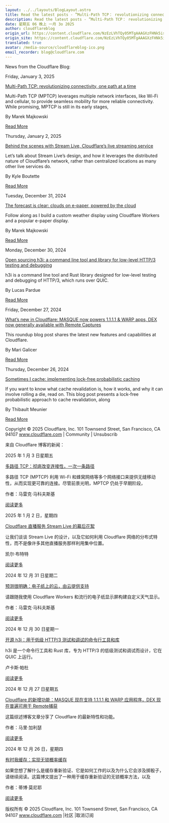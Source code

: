 ```yaml
---
layout: ../../layouts/BlogLayout.astro
title: Read the latest posts - ”Multi-Path TCP： revolutionizing connectivity, one path at a time”
description: Read the latest posts - ”Multi-Path TCP： revolutionizing connectivity, one path at a time”
date: 星期五 06 晚上 一月 3o 2025
author: cloudflareblog
origin_url: https://content.cloudflare.com/NzEzLVhTQy05MTgAAAGXzFHNk5is0iqyIJKymfgAjvFf_XxTusdkwKKVTV8Da6bYOvx2UNfq8ISnjkSk79a5c0OwY_c=
origin_site: https://content.cloudflare.com/NzEzLVhTQy05MTgAAAGXzFHNk5is0iqyIJKymfgAjvFf_XxTusdkwKKVTV8Da6bYOvx2UNfq8ISnjkSk79a5c0OwY_c=
translated: true
avatar: /media-source/cloudflareblog-ico.png
email_recorder: blog@cloudflare.com
---
```



<Reference client:only="react" title="Read the latest posts - ”Multi-Path TCP： revolutionizing connectivity, one path at a time”" url="https://content.cloudflare.com/NzEzLVhTQy05MTgAAAGXzFHNk5is0iqyIJKymfgAjvFf_XxTusdkwKKVTV8Da6bYOvx2UNfq8ISnjkSk79a5c0OwY_c=" />

<Detail client:only="react">
	News from the Cloudflare Blog:

Friday, January 3, 2025

[Multi-Path TCP: revolutionizing connectivity, one path at a time](https://content.cloudflare.com/NzEzLVhTQy05MTgAAAGXzFHNk5is0iqyIJKymfgAjvFf_XxTusdkwKKVTV8Da6bYOvx2UNfq8ISnjkSk79a5c0OwY_c=)

Multi-Path TCP (MPTCP) leverages multiple network interfaces, like Wi-Fi and cellular, to provide seamless mobility for more reliable connectivity. While promising, MPTCP is still in its early stages,

By Marek Majkowski

[Read More](https://content.cloudflare.com/NzEzLVhTQy05MTgAAAGXzFHNk5is0iqyIJKymfgAjvFf_XxTusdkwKKVTV8Da6bYOvx2UNfq8ISnjkSk79a5c0OwY_c=)

Thursday, January 2, 2025

[Behind the scenes with Stream Live, Cloudflare’s live streaming service](https://content.cloudflare.com/NzEzLVhTQy05MTgAAAGXzFHNk1WbE1fCGS44XibSXB_a63_0HYhl2O1UyrQD0v45lmETV7nOW5xoohKdUd1_LzSwF4c=)

Let’s talk about Stream Live’s design, and how it leverages the distributed nature of Cloudflare’s network, rather than centralized locations as many other live services do.

By Kyle Boutette

[Read More](https://content.cloudflare.com/NzEzLVhTQy05MTgAAAGXzFHNk1WbE1fCGS44XibSXB_a63_0HYhl2O1UyrQD0v45lmETV7nOW5xoohKdUd1_LzSwF4c=)

Tuesday, December 31, 2024

[The forecast is clear: clouds on e-paper, powered by the cloud](https://content.cloudflare.com/NzEzLVhTQy05MTgAAAGXzFHNk9XmOBVLicliML1nlgTOM6FC66FvaHe6GFM5vavZ3XXjnhy0QLHBZjEaVH8lcAMO7qA=)

Follow along as I build a custom weather display using Cloudflare Workers and a popular e-paper display.

By Marek Majkowski

[Read More](https://content.cloudflare.com/NzEzLVhTQy05MTgAAAGXzFHNk9XmOBVLicliML1nlgTOM6FC66FvaHe6GFM5vavZ3XXjnhy0QLHBZjEaVH8lcAMO7qA=)

Monday, December 30, 2024

[Open sourcing h3i: a command line tool and library for low-level HTTP/3 testing and debugging](https://content.cloudflare.com/NzEzLVhTQy05MTgAAAGXzFHNk-P5nOfBbRls0vUkgExLY3YfwYwbPLCukAoZMUwhEtEAe5zQw8BTIB3pLSTJh3pXAm8=)

h3i is a command line tool and Rust library designed for low-level testing and debugging of HTTP/3, which runs over QUIC.

By Lucas Pardue

[Read More](https://content.cloudflare.com/NzEzLVhTQy05MTgAAAGXzFHNk-P5nOfBbRls0vUkgExLY3YfwYwbPLCukAoZMUwhEtEAe5zQw8BTIB3pLSTJh3pXAm8=)

Friday, December 27, 2024

[What’s new in Cloudflare: MASQUE now powers 1.1.1.1 & WARP apps, DEX now generally available with Remote Captures](https://content.cloudflare.com/NzEzLVhTQy05MTgAAAGXzFHNk2MgBOGeZlqQH-ONeq9ktJ09jeLzT1bHutgYQbmMhB6-jIk4YhCEtrg-YeE6ellrXRM=)

This roundup blog post shares the latest new features and capabilities at Cloudflare.

By Mari Galicer

[Read More](https://content.cloudflare.com/NzEzLVhTQy05MTgAAAGXzFHNk2MgBOGeZlqQH-ONeq9ktJ09jeLzT1bHutgYQbmMhB6-jIk4YhCEtrg-YeE6ellrXRM=)

Thursday, December 26, 2024

[Sometimes I cache: implementing lock-free probabilistic caching](https://content.cloudflare.com/NzEzLVhTQy05MTgAAAGXzFHNk28tUs1yB7CWabO5xMRV4uJY8gbQMkeynooxtZqTueX-lE8V0xBmel-wcJc8iZlwZOA=)

If you want to know what cache revalidation is, how it works, and why it can involve rolling a die, read on. This blog post presents a lock-free probabilistic approach to cache revalidation, along

By Thibault Meunier

[Read More](https://content.cloudflare.com/NzEzLVhTQy05MTgAAAGXzFHNk28tUs1yB7CWabO5xMRV4uJY8gbQMkeynooxtZqTueX-lE8V0xBmel-wcJc8iZlwZOA=)

Copyright © 2025 Cloudflare, Inc. 101 Townsend Street, San Francisco, CA 94107 www.cloudflare.com | Community | Unsubscrib
</Detail>

来自 Cloudflare 博客的新闻：

2025 年 1 月 3 日星期五

[多路径 TCP：彻底改变连接性，一次一条路径](https://content.cloudflare.com/NzEzLVhTQy05MTgAAAGXzFHNk5is0iqyIJKymfgAjvFf_XxTusdkwKKVTV8Da6bYOvx2UNfq8ISnjkSk79a5c0OwY_c=)

多路径 TCP (MPTCP) 利用 Wi-Fi 和蜂窝网络等多个网络接口来提供无缝移动性，从而实现更可靠的连接。尽管前景光明，MPTCP 仍处于早期阶段，

作者：马雷克·马科夫斯基

[阅读更多](https://content.cloudflare.com/NzEzLVhTQy05MTgAAAGXzFHNk5is0iqyIJKymfgAjvFf_XxTusdkwKKVTV8Da6bYOvx2UNfq8ISnjkSk79a5c0OwY_c=)

2025 年 1 月 2 日，星期四

[Cloudflare 直播服务 Stream Live 的幕后花絮](https://content.cloudflare.com/NzEzLVhTQy05MTgAAAGXzFHNk1WbE1fCGS44XibSXB_a63_0HYhl2O1UyrQD0v45lmETV7nOW5xoohKdUd1_LzSwF4c=)

让我们谈谈 Stream Live 的设计，以及它如何利用 Cloudflare 网络的分布式特性，而不是像许多其他直播服务那样利用集中位置。

凯尔·布​​特特

[阅读更多](https://content.cloudflare.com/NzEzLVhTQy05MTgAAAGXzFHNk1WbE1fCGS44XibSXB_a63_0HYhl2O1UyrQD0v45lmETV7nOW5xoohKdUd1_LzSwF4c=)

2024 年 12 月 31 日星期二

[预测很明确：电子纸上的云，由云提供支持](https://content.cloudflare.com/NzEzLVhTQy05MTgAAAGXzFHNk9XmOBVLicliML1nlgTOM6FC66FvaHe6GFM5vavZ3XXjnhy0QLHBZjEaVH8lcAMO7qA=)

请跟随我使用 Cloudflare Workers 和流行的电子纸显示屏构建自定义天气显示。

作者：马雷克·马科夫斯基

[阅读更多](https://content.cloudflare.com/NzEzLVhTQy05MTgAAAGXzFHNk9XmOBVLicliML1nlgTOM6FC66FvaHe6GFM5vavZ3XXjnhy0QLHBZjEaVH8lcAMO7qA=)

2024 年 12 月 30 日星期一

[开源 h3i：用于低级 HTTP/3 测试和调试的命令行工具和库](https://content.cloudflare.com/NzEzLVhTQy05MTgAAAGXzFHNk-P5nOfBbRls0vUkgExLY3YfwYwbPLCukAoZMUwhEtEAe5zQw8BTIB3pLSTJh3pXAm8=)

h3i 是一个命令行工具和 Rust 库，专为 HTTP/3 的低级测试和调试而设计，它在 QUIC 上运行。

卢卡斯·帕杜

[阅读更多](https://content.cloudflare.com/NzEzLVhTQy05MTgAAAGXzFHNk-P5nOfBbRls0vUkgExLY3YfwYwbPLCukAoZMUwhEtEAe5zQw8BTIB3pLSTJh3pXAm8=)

2024 年 12 月 27 日星期五

[Cloudflare 的新增功能：MASQUE 现在支持 1.1.1.1 和 WARP 应用程序，DEX 现在普遍可用于 Remote捕获](https://content.cloudflare.com/NzEzLVhTQy05MTgAAAGXzFHNk2MgBOGeZlqQH-ONEq9ktJ09jeLzT1bHutgYQbmMhB6-jIk4YhCEtrg-YeE6ellrXRM=)

这篇综述博客文章分享了 Cloudflare 的最新特性和功能。

作者：马里·加利瑟

[阅读更多](https://content.cloudflare.com/NzEzLVhTQy05MTgAAAGXzFHNk2MgBOGeZlqQH-ONEq9ktJ09jeLzT1bHutgYQbmMhB6-jIk4YhCEtrg-YeE6ellrXRM=)

2024 年 12 月 26 日，星期四

[有时我缓存：实现无锁概率缓存](https://content.cloudflare.com/NzEzLVhTQy05MTgAAAGXzFHNk28tUs1yB7CWabO5xMRV4uJY8gbQMkeynooxtZqTueX-lE8V0xBmel-wcJc8iZlwZOA=)

如果您想了解什么是缓存重新验证、它是如何工作的以及为什么它会涉及掷骰子，请继续阅读。这篇博文提出了一种用于缓存重新验证的无锁概率方法，以及

作者：蒂博·莫尼耶

[阅读更多](https://content.cloudflare.com/NzEzLVhTQy05MTgAAAGXzFHNk28tUs1yB7CWabO5xMRV4uJY8gbQMkeynooxtZqTueX-lE8V0xBmel-wcJc8iZlwZOA=)

版权所有 © 2025 Cloudflare, Inc. 101 Townsend Street, San Francisco, CA 94107 www.cloudflare.com |社区 |取消订阅


